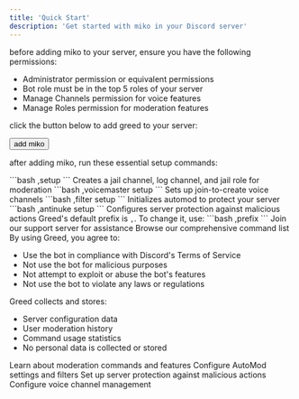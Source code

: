 ```yaml
---
title: 'Quick Start'
description: 'Get started with miko in your Discord server'
---
```


<Steps>
  <Step title="Bot Permissions">
    <p>before adding miko to your server, ensure you have the following permissions:</p>
    <ul>
      <li>Administrator permission or equivalent permissions</li>
      <li>Bot role must be in the top 5 roles of your server</li>
      <li>Manage Channels permission for voice features</li>
      <li>Manage Roles permission for moderation features</li>
    </ul>
  </Step>

  <Step title="add miko to tour Server">
    <p>click the button below to add greed to your server:</p>
    <Button href="https://discord.com/oauth2/authorize?client_id=1149535834756874250" variant="primary">
      add miko
    </Button>
  </Step>

  <Step title="basic setup">
    <p>after adding miko, run these essential setup commands:</p>
    <CodeGroup>
      <CodeGroupItem title="Moderation Setup">
        ```bash
        ,setup
        ```
        Creates a jail channel, log channel, and jail role for moderation
      </CodeGroupItem>
      <CodeGroupItem title="Voice Master Setup">
        ```bash
        ,voicemaster setup
        ```
        Sets up join-to-create voice channels
      </CodeGroupItem>
      <CodeGroupItem title="AutoMod Setup">
        ```bash
        ,filter setup
        ```
        Initializes automod to protect your server
      </CodeGroupItem>
      <CodeGroupItem title="AntiNuke Setup">
        ```bash
        ,antinuke setup
        ```
        Configures server protection against malicious actions
      </CodeGroupItem>
    </CodeGroup>
  </Step>

<Step title="Configure Prefix">
  Greed's default prefix is <code>,</code>. To change it, use:
  ```bash
  ,prefix <new_prefix>
  ```
</Step>
</Steps>

<CardGroup cols={2}>
  <Card
    title="Need Help?"
    icon="info"
    href="https://discord.gg/greedbot"
  >
    Join our support server for assistance
  </Card>
  <Card
    title="Commands"
    icon="book"
    href="/commands"
  >
    Browse our comprehensive command list
  </Card>
</CardGroup>

<AccordionGroup>
  <Accordion title="Terms of Service">
    By using Greed, you agree to:
    <ul>
      <li>Use the bot in compliance with Discord's Terms of Service</li>
      <li>Not use the bot for malicious purposes</li>
      <li>Not attempt to exploit or abuse the bot's features</li>
      <li>Not use the bot to violate any laws or regulations</li>
    </ul>
  </Accordion>
  <Accordion title="Privacy Policy">
    Greed collects and stores:
    <ul>
      <li>Server configuration data</li>
      <li>User moderation history</li>
      <li>Command usage statistics</li>
      <li>No personal data is collected or stored</li>
    </ul>
  </Accordion>
</AccordionGroup>

<CardGroup cols={2}>
  <Card
    title="Logging"
    icon="shield"
    href="/sever-configuration/logging"
  >
    Learn about moderation commands and features
  </Card>
  <Card
    title="AutoMod"
    icon="bot"
    href="/security/automod"
  >
    Configure AutoMod settings and filters
  </Card>
  <Card
    title="AntiNuke"
    icon="lock"
    href="/security/antinuke"
  >
    Set up server protection against malicious actions
  </Card>
  <Card
    title="Voice Master"
    icon="audio-lines"
    href="/server-configuration/voicemaster"
  >
    Configure voice channel management
  </Card>
</CardGroup>